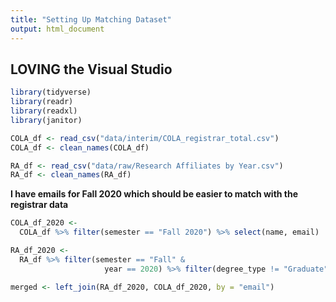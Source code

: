 ```yaml
---
title: "Setting Up Matching Dataset"
output: html_document
---
```


## LOVING the Visual Studio

```r

library(tidyverse)
library(readr)
library(readxl)
library(janitor)
```

```r

COLA_df <- read_csv("data/interim/COLA_registrar_total.csv")
COLA_df <- clean_names(COLA_df)

RA_df <- read_csv("data/raw/Research Affiliates by Year.csv")
RA_df <- clean_names(RA_df)


```

**I have emails for Fall 2020 which should be easier to match with the registrar data**

```r


COLA_df_2020 <-
  COLA_df %>% filter(semester == "Fall 2020") %>% select(name, email)

RA_df_2020 <-
  RA_df %>% filter(semester == "Fall" &
                     year == 2020) %>% filter(degree_type != "Graduate")

merged <- left_join(RA_df_2020, COLA_df_2020, by = "email")


```
